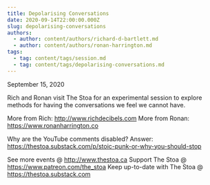 ```yaml
---
title: Depolarising Conversations
date: 2020-09-14T22:00:00.000Z
slug: depolarising-conversations
authors:
  - author: content/authors/richard-d-bartlett.md
  - author: content/authors/ronan-harrington.md
tags:
  - tag: content/tags/session.md
  - tag: content/tags/depolarising-conversations.md
---
```


September 15, 2020

Rich and Ronan visit The Stoa for an experimental session to explore methods for having the conversations we feel we cannot have.

More from Rich: http://www.richdecibels.com
More from Ronan: https://www.ronanharrington.co

Why are the YouTube comments disabled? Answer: https://thestoa.substack.com/p/stoic-punk-or-why-you-should-stop

See more events @ http://www.thestoa.ca
Support The Stoa @ https://www.patreon.com/the_stoa
Keep up-to-date with The Stoa @ https://thestoa.substack.com
